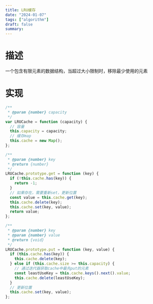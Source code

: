 ```yaml
---
title: LRU缓存
date: "2024-01-07"
tags: ["algorithm"]
draft: false
summary:
---
```


# 描述

一个包含有限元素的数据结构，当超过大小限制时，移除最少使用的元素

# 实现

```js
/**
 * @param {number} capacity
 */
var LRUCache = function (capacity) {
  // 容量
  this.capacity = capacity;
  // 缓存map
  this.cache = new Map();
};

/**
 * @param {number} key
 * @return {number}
 */
LRUCache.prototype.get = function (key) {
  if (!this.cache.has(key)) {
    return -1;
  }
  // 如果存在，需要重新set，更新位置
  const value = this.cache.get(key);
  this.cache.delete(key);
  this.cache.set(key, value);
  return value;
};

/**
 * @param {number} key
 * @param {number} value
 * @return {void}
 */
LRUCache.prototype.put = function (key, value) {
  if (this.cache.has(key)) {
    this.cache.delete(key);
  } else if (this.cache.size >= this.capacity) {
    // 通过迭代器获取cache中最先put的元素
    const leastUseKey = this.cache.keys().next().value;
    this.cache.delete(leastUseKey);
  }
  // 更新位置
  this.cache.set(key, value);
};
```